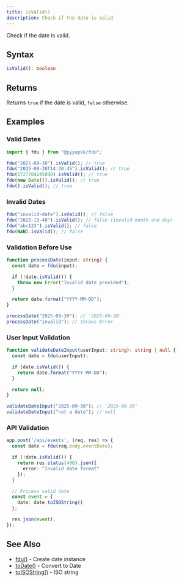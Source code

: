 ```yaml
---
title: isValid()
description: Check if the date is valid
---
```


Check if the date is valid.

## Syntax

```typescript
isValid(): boolean
```

## Returns

Returns `true` if the date is valid, `false` otherwise.

## Examples

### Valid Dates

```typescript
import { fdu } from "@pyyupsk/fdu";

fdu("2025-09-30").isValid(); // true
fdu("2025-09-30T14:30:45").isValid(); // true
fdu(1727704245000).isValid(); // true
fdu(new Date()).isValid(); // true
fdu().isValid(); // true
```

### Invalid Dates

```typescript
fdu("invalid-date").isValid(); // false
fdu("2025-13-40").isValid(); // false (invalid month and day)
fdu("abc123").isValid(); // false
fdu(NaN).isValid(); // false
```

### Validation Before Use

```typescript
function processDate(input: string) {
  const date = fdu(input);

  if (!date.isValid()) {
    throw new Error("Invalid date provided");
  }

  return date.format("YYYY-MM-DD");
}

processDate("2025-09-30"); // '2025-09-30'
processDate("invalid"); // throws Error
```

### User Input Validation

```typescript
function validateDateInput(userInput: string): string | null {
  const date = fdu(userInput);

  if (date.isValid()) {
    return date.format("YYYY-MM-DD");
  }

  return null;
}

validateDateInput("2025-09-30"); // '2025-09-30'
validateDateInput("not a date"); // null
```

### API Validation

```typescript
app.post('/api/events', (req, res) => {
  const date = fdu(req.body.eventDate);

  if (!date.isValid()) {
    return res.status(400).json({
      error: "Invalid date format"
    });
  }

  // Process valid date
  const event = {
    date: date.toISOString()
  };

  res.json(event);
});
```

## See Also

- [fdu()](/docs/api/creation/fdu) - Create date instance
- [toDate()](/docs/api/conversion/to-date) - Convert to Date
- [toISOString()](/docs/api/conversion/to-iso-string) - ISO string
